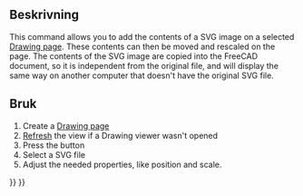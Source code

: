 <languages/>
{{docnav|[[Drawing_Orthoviews|Ortho Views]]|[[Drawing_SpreadsheetView|Spreadsheet View]]|[[Drawing_Workbench|Drawing Workbench]]|IconL=Drawing_Orthoviews.png|IconC=Workbench_Drawing.svg|IconR=Drawing_SpreadsheetView.png}}

{{GuiCommand/sv|Name=Drawing Symbol|Name/sv=Drawing Symbol|Workbenches=[[Drawing Workbench/sv|Drawing]], Complete|MenuLocation=Drawing → Symbol|Shortcut=none}}

<span id="Description"></span>
==Beskrivning==

This command allows you to add the contents of a SVG image on a selected [[Drawing Landscape A3|Drawing page]]. These contents can then be moved and rescaled on the page. The contents of the SVG image are copied into the FreeCAD document, so it is independent from the original file, and will display the same way on another computer that doesn't have the original SVG file.

<span id="Usage"></span>
<div class="mw-translate-fuzzy">
==Bruk==
</div>

# Create a [[Drawing Landscape A3|Drawing page]]
# [[Std_Refresh|Refresh]] the view if a Drawing viewer wasn't opened
# Press the {{KEY|[[Image:Drawing Symbol.png|16px]] [[Drawing Symbol]]}} button
# Select a SVG file
# Adjust the needed properties, like position and scale.
{{clear}}

{{docnav|[[Drawing_Orthoviews|Ortho Views]]|[[Drawing_SpreadsheetView|Spreadsheet View]]|[[Drawing_Workbench|Drawing Workbench]]|IconL=Drawing_Orthoviews.png|IconC=Workbench_Drawing.svg|IconR=Drawing_SpreadsheetView.png}}

{{Drawing Tools navi{{#translation:}}}}
{{Userdocnavi{{#translation:}}}}